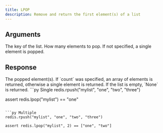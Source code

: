 ```yaml
---
title: LPOP
description: Remove and return the first element(s) of a list
---
```


## Arguments

<ParamField body="key" type="str" required>
  The key of the list.
</ParamField>

<ParamField body="count" type="int">
  How many elements to pop. If not specified, a single element is popped.
</ParamField>

## Response

<ResponseField type="str | List[str] None" required>
  The popped element(s). If `count` was specified, an array of elements is
  returned, otherwise a single element is returned. If the list is empty, `None`
  is returned.
</ResponseField>

<RequestExample>
```py Single 
redis.rpush("mylist", "one", "two", "three")

assert redis.lpop("mylist") == "one"
 ```

```py Multiple
redis.rpush("mylist", "one", "two", "three")

assert redis.lpop("mylist", 2) == ["one", "two"]
 ```
</RequestExample>
